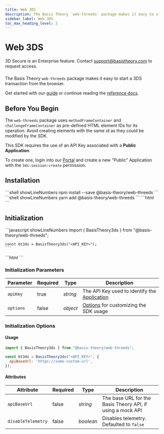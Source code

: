 ```yaml
---
title: Web 3DS
description: The Basis Theory `web-threeds` package makes it easy to start a 3DS transaction from the browser. Learn More.
sidebar_label: Web 3DS
toc_max_heading_level: 2
---
```




# Web 3DS <Enterprise />

<Alert type={Alerts.INFO}>3D Secure is an Enterprise feature. Contact <a href="mailto:support@basistheory.com">support@basistheory.com</a> to request access.</Alert>

<GithubCard heading="web-threeds" icon={SDK.JAVASCRIPT} organization="basis-theory" repository="web-threeds" />

###

The Basis Theory `web-threeds` package makes it easy to start a 3DS transaction from the browser.

Get started with our [guide](/docs/guides/process/authenticate-with-3ds) or continue reading the [reference docs](/docs/sdks/web/3ds/methods).

## Before You Begin

<Alert type={Alerts.WARNING}>The `web-threeds` package uses <code>methodFrameContainer</code> and <code>challengeFrameContainer</code> as pre-defined HTML element IDs for its operation. Avoid creating elements with the same id as they could be modified by the SDK.</Alert>

This SDK requires the use of an API Key associated with a **Public Application**.

To create one, login into our [Portal](https://portal.basistheory.com) and create a new "Public" Application with the `3ds:session:create` permission.

## Installation


<Tabs className="bt-tabs">
  <TabItem value="npm" label="npm">
    ```shell showLineNumbers
    npm install --save @basis-theory/web-threeds
    ```
  </TabItem>
  <TabItem value="yarn" label="yarn">
    ```shell showLineNumbers
    yarn add @basis-theory/web-threeds
    ```
  </TabItem>

  <TabItem value="cdn" label="CDN">
    ```html
    <!-- Including this tag will export a global/window "BasisTheory3ds" method -->
    <script src="https://3ds.basistheory.com/web-threeds/index.js"></script>
    <!-- or -->
    <script src="https://3ds.basistheory.com/web-threeds/v0.1/index.js"></script>
    ```
  </TabItem>
</Tabs>

## Initialization

<Tabs className="bt-tabs">
  <TabItem value="module" label="ES Module">
    ```javascript showLineNumbers
    import { BasisTheory3ds } from "@basis-theory/web-threeds";

    const bt3ds = BasisTheory3ds("<API_KEY>");
    ```
  </TabItem>

  <TabItem value="cdn" label="CDN">
    ```html
      <script>
        // you can initialize it wherever it suits your workflow best
        // here we are waiting for the window to load, to make sure BasisTheory3ds method
        // has been injected in the window variable
        window.addEventListener("load", async () => {
          try {
            // get the SDK methods onto a variable
            const bt3ds = BasisTheory3ds("<API_KEY>");
          } catch (e) {
            // handle errors that could happen during initialization
          }
        });
      </script>
    ```
</TabItem>
</Tabs>

### Initialization Parameters

| Parameter | Required | Type | Description |
| --- | --- | --- | --- |
| `apiKey`  | true | _string_ | The API Key used to identify the [Application](/docs/api/applications) |
| `options` | false | _object_ | [Options](#initialization-options) for customizing the SDK usage |

### Initialization Options

#### Usage

```javascript showLineNumbers
import { BasisTheory3ds } from "@basis-theory/web-threeds";

const bt3ds = BasisTheory3ds("<API_KEY>", {
  apiBaseUrl: 'https://some-custom-url',
});
```

#### Attributes

| Attribute                   | Required | Type      | Description                                                                       |
|-----------------------------|----------|-----------|-----------------------------------------------------------------------------------|
| `apiBaseUrl`                | false    | _string_  | The base URL for the Basis Theory API, if using a mock API                        |
| `disableTelemetry`          | false    | _boolean_ | Disables telemetry. Defaulted to `false`                                          |
